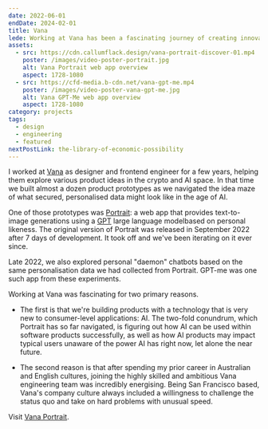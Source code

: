 ```yaml
---
date: 2022-06-01
endDate: 2024-02-01
title: Vana
lede: Working at Vana has been a fascinating journey of creating innovative AI-driven products like Portrait, a web app generating personalized images based on users' likeness.
assets:
  - src: https://cdn.callumflack.design/vana-portrait-discover-01.mp4
    poster: /images/video-poster-portrait.jpg
    alt: Vana Portrait web app overview
    aspect: 1728-1080
  - src: https://cfd-media.b-cdn.net/vana-gpt-me.mp4
    poster: /images/video-poster-vana-gpt-me.jpg
    alt: Vana GPT-Me web app overview
    aspect: 1728-1080
category: projects
tags:
  - design
  - engineering
  - featured
nextPostLink: the-library-of-economic-possibility
---
```


I worked at [Vana](https://vana.com/) as designer and frontend engineer for a few years, helping them explore various product ideas in the crypto and AI space. In that time we built almost a dozen product prototypes as we navigated the idea maze of what secured, personalised data might look like in the age of AI.

One of those prototypes was [Portrait](https://portrait.vana.com/): a web app that provides text-to-image generations using a [GPT](https://en.wikipedia.org/wiki/GPT-3) large language modelbased on personal likeness. The original version of Portrait was released in September 2022 after 7 days of development. It took off and we've been iterating on it ever since.

<MediaDialogVideo
  aspect="1728-1080"
  src="https://cdn.callumflack.design/vana-portrait-discover-01.mp4"
  poster="/images/video-poster-portrait.jpg"
/>

Late 2022, we also explored personal "daemon" chatbots based on the same personalisation data we had collected from Portrait. GPT-me was one such app from these experiments.

<MediaDialogVideo
  aspect="1728-1080"
  src="https://cfd-media.b-cdn.net/vana-gpt-me.mp4"
  poster="/images/video-poster-vana-gpt-me.jpg"
/>

Working at Vana was fascinating for two primary reasons.

- The first is that we're building products with a technology that is very new to consumer-level applications: AI. The two-fold conundrum, which Portrait has so far navigated, is figuring out how AI can be used within software products successfully, as well as how AI products may impact typical users unaware of the power AI has right now, let alone the near future.

- The second reason is that after spending my prior career in Australian and English cultures, joining the highly skilled and ambitious Vana engineering team was incredibly energising. Being San Francisco based, Vana's company culture always included a willingness to challenge the status quo and take on hard problems with unusual speed.

Visit [Vana Portrait](https://portrait.vana.com/).
